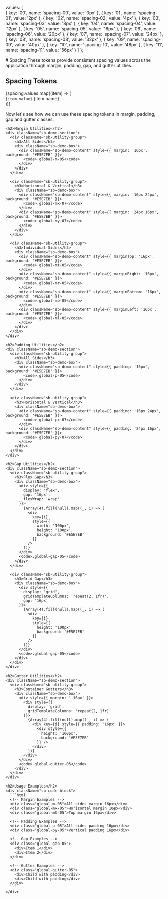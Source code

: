 
<Meta title="Tokens/Spacing" name="_6Spacing"/>

  values: [  
    { key: '00', name: 'spacing-00', value: '0px' },
    { key: '01', name: 'spacing-01', value: '2px' },
    { key: '02', name: 'spacing-02', value: '4px' },
    { key: '03', name: 'spacing-03', value: '8px' },
    { key: '04', name: 'spacing-04', value: '12px' },
    { key: '05', name: 'spacing-05', value: '16px' },
    { key: '06', name: 'spacing-06', value: '20px' },
    { key: '07', name: 'spacing-07', value: '24px' },
    { key: '08', name: 'spacing-08', value: '32px' },
    { key: '09', name: 'spacing-09', value: '40px' },
    { key: '10', name: 'spacing-10', value: '48px' },
    { key: '11', name: 'spacing-11', value: '56px' }
  ]
};

<div className="sb-container">
  <div className="sb-section-title">
    # Spacing
    These tokens provide consistent spacing values across the application through margin, padding, gap, and gutter utilities.
  </div>

  <div className="sb-section">
    <h2>Spacing Tokens</h2>
    <div className="sb-spacing-scale">
        {spacing.values.map((item) => (
        <div className="sb-scale-item" key={item.key}>
            <div className="sb-scale-visual">
            <div 
                className="sb-scale-box"
                style={{ 
                width: item.value,
                height: item.value,
                backgroundColor: '#E5E7EB'
                }}
            />
            </div>
            <div className="sb-scale-info">
            <code>{item.value}</code>
            <span>{item.name}</span>
            </div>
        </div>
        ))}
    </div>
    <p> Now let's see how we can use these spacing tokens in margin, padding, gap and gutter classes.</p>

    <h2>Margin Utilities</h2>
    <div className="sb-demo-section">
      <div className="sb-utility-group">
        <h3>All Sides</h3>
        <div className="sb-demo-box">
          <div className="sb-demo-content" style={{ margin: '16px', background: '#E5E7EB' }}>
            <code>.global-m-05</code>
          </div>
        </div>
      </div>

      <div className="sb-utility-group">
        <h3>Horizontal & Vertical</h3>
        <div className="sb-demo-box">
          <div className="sb-demo-content" style={{ margin: '16px 24px', background: '#E5E7EB' }}>
            <code>.global-mx-07</code>
          </div>
          <div className="sb-demo-content" style={{ margin: '24px 16px', background: '#E5E7EB' }}>
            <code>.global-my-07</code>
          </div>
        </div>
      </div>

      <div className="sb-utility-group">
        <h3>Individual Sides</h3>
        <div className="sb-demo-box">
          <div className="sb-demo-content" style={{ marginTop: '16px', background: '#E5E7EB' }}>
            <code>.global-mt-05</code>
          </div>
          <div className="sb-demo-content" style={{ marginRight: '16px', background: '#E5E7EB' }}>
            <code>.global-mr-05</code>
          </div>
          <div className="sb-demo-content" style={{ marginBottom: '16px', background: '#E5E7EB' }}>
            <code>.global-mb-05</code>
          </div>
          <div className="sb-demo-content" style={{ marginLeft: '16px', background: '#E5E7EB' }}>
            <code>.global-ml-05</code>
          </div>
        </div>
      </div>
    </div>

    <h2>Padding Utilities</h2>
    <div className="sb-demo-section">
      <div className="sb-utility-group">
        <h3>All Sides</h3>
        <div className="sb-demo-box">
          <div className="sb-demo-content" style={{ padding: '16px', background: '#E5E7EB' }}>
            <code>.global-p-05</code>
          </div>
        </div>
      </div>

      <div className="sb-utility-group">
        <h3>Horizontal & Vertical</h3>
        <div className="sb-demo-box">
          <div className="sb-demo-content" style={{ padding: '16px 24px', background: '#E5E7EB' }}>
            <code>.global-px-07</code>
          </div>
          <div className="sb-demo-content" style={{ padding: '24px 16px', background: '#E5E7EB' }}>
            <code>.global-py-07</code>
          </div>
        </div>
      </div>
    </div>

    <h2>Gap Utilities</h2>
    <div className="sb-demo-section">
      <div className="sb-utility-group">
        <h3>Flex Gap</h3>
        <div className="sb-demo-box">
          <div style={{ 
            display: 'flex', 
            gap: '16px', 
            flexWrap: 'wrap'
          }}>
            {Array(4).fill(null).map((_, i) => (
              <div 
                key={i}
                style={{ 
                  width: '100px', 
                  height: '100px', 
                  background: '#E5E7EB' 
                }}
              />
            ))}
          </div>
          <code>.global-gap-05</code>
        </div>
      </div>

      <div className="sb-utility-group">
        <h3>Grid Gap</h3>
        <div className="sb-demo-box">
          <div style={{ 
            display: 'grid', 
            gridTemplateColumns: 'repeat(2, 1fr)',
            gap: '16px'
          }}>
            {Array(4).fill(null).map((_, i) => (
              <div 
                key={i}
                style={{ 
                  height: '100px', 
                  background: '#E5E7EB' 
                }}
              />
            ))}
          </div>
          <code>.global-gap-05</code>
        </div>
      </div>
    </div>

    <h2>Gutter Utilities</h2>
    <div className="sb-demo-section">
      <div className="sb-utility-group">
        <h3>Container Gutters</h3>
        <div className="sb-demo-box">
          <div style={{ margin: '-16px' }}>
            <div style={{ 
              display: 'grid', 
              gridTemplateColumns: 'repeat(2, 1fr)'
            }}>
              {Array(4).fill(null).map((_, i) => (
                <div key={i} style={{ padding: '16px' }}>
                  <div style={{ 
                    height: '100px', 
                    background: '#E5E7EB' 
                  }} />
                </div>
              ))}
            </div>
          </div>
          <code>.global-gutter-05</code>
        </div>
      </div>
    </div>

    <h2>Usage Examples</h2>
    <div className="sb-code-block">
      ```html
      <!-- Margin Examples -->
      <div class="global-m-05">All sides margin 16px</div>
      <div class="global-mx-05">Horizontal margin 16px</div>
      <div class="global-mt-05">Top margin 16px</div>

      <!-- Padding Examples -->
      <div class="global-p-05">All sides padding 16px</div>
      <div class="global-py-05">Vertical padding 16px</div>

      <!-- Gap Examples -->
      <div class="global-gap-05">
        <div>Item 1</div>
        <div>Item 2</div>
      </div>

      <!-- Gutter Examples -->
      <div class="global-gutter-05">
        <div>Child with padding</div>
        <div>Child with padding</div>
      </div>
      ```
    </div>
  </div>
</div>

<style>
  {`
    .sb-container {
      margin-bottom: 48px;
    }

    .sb-section-title {
      margin-bottom: 32px;
    }

    .sb-spacing-scale {
      display: grid;
      grid-template-columns: repeat(auto-fill, minmax(200px, 1fr));
      gap: 24px;
      margin-bottom: 48px;
    }

    .sb-scale-item {
      display: flex;
      align-items: center;
      gap: 16px;
    }

    .sb-scale-visual {
      width: 56px;
      height: 56px;
      display: flex;
      align-items: center;
      justify-content: center;
    }

    .sb-scale-box {
      min-width: 2px;
      min-height: 2px;
    }

    .sb-scale-info {
      display: flex;
      flex-direction: column;
      gap: 4px;
    }

    .sb-scale-info code {
      font-family: monospace;
      font-size: 14px;
      color: #666;
    }

    .sb-scale-info span {
      font-size: 12px;
      color: #888;
    }

    .sb-demo-section {
      display: grid;
      gap: 32px;
      margin-bottom: 48px;
    }

    .sb-utility-group {
      display: flex;
      flex-direction: column;
      gap: 16px;
    }

    .sb-demo-box {
      padding: 24px;
      background: #F9FAFB;
      border-radius: 8px;
      border: 1px solid #E5E7EB;
    }

    .sb-demo-content {
      padding: 8px;
      border-radius: 4px;
    }

    .sb-code-block {
      background: #F9FAFB;
      padding: 16px;
      border-radius: 8px;
      margin-top: 16px;
      overflow: auto;
    }

    code {
      font-family: monospace;
      font-size: 14px;
      padding: 2px 4px;
      background: #F3F4F6;
      border-radius: 4px;
    }

    h2 {
      margin: 32px 0 16px;
      padding-bottom: 8px;
      border-bottom: 1px solid #E6E6E6;
    }

    h3 {
      margin: 0;
      font-size: 16px;
      color: #374151;
    }
  `}
</style>